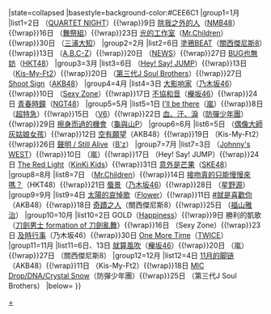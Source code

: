 {{Navbox
|bodyclass=hlist
|name=Oricon單曲週榜冠軍 (2017年)
|title=[[Oricon公信榜|Oricon]][[2017年Oricon單曲週榜冠軍作品列表|單曲週榜冠軍作品及獲得者]]{{#if:{{{1|}}}|（{{{1|}}}）|}}
|state=<includeonly>collapsed</includeonly>
|basestyle=background-color:#CEE6C1
|group1=1月
|list1={{Nowrap begin}}2日 {{link-ja|God's S.T.A.R.|God's S.T.A.R.}}（[[歌之王子殿下|QUARTET NIGHT]]）{{!wrap}}9日 [[除我之外的人]]（[[NMB48]]）{{!wrap}}16日 {{link-ja|路標 (舞祭組單曲)|道しるべ (舞祭組の曲)|路標}}（[[舞祭組]]）{{!wrap}}23日 [[光的工作室]]（[[Mr.Children]]）{{!wrap}}30日 {{link-ja|EXCITE (三浦大知單曲)|EXCITE (曲)|EXCITE}}（[[三浦大知]]）{{Nowrap end}}
|group2=2月
|list2={{Nowrap begin}}6日 [[塗鴉BEAT]]（[[關西傑尼斯8]]）{{!wrap}}13日 {{link-ja|Reboot!!!|Reboot!!!}}（[[A.B.C-Z]]）{{!wrap}}20日 {{link-ja|EMMA|EMMA (NEWSの曲)}}（[[NEWS]]）{{!wrap}}27日 [[BUG也無妨]]（[[HKT48]]） {{Nowrap end}}
|group3=3月
|list3={{Nowrap begin}}6日 {{Link-ja|OVER THE TOP|OVER THE TOP}}（[[Hey! Say! JUMP]]）{{!wrap}}13日 {{Link-ja|INTER|INTER (Kis-My-Ft2のシングル)}}（[[Kis-My-Ft2]]）{{!wrap}}20日 {{link-ja|HAPPY (第三代J Soul Brothers單曲)|HAPPY (三代目J Soul Brothers from EXILE TRIBEの曲)|HAPPY}}（[[J Soul Brothers|第三代J Soul Brothers]]）{{!wrap}}27日 [[Shoot Sign]]（[[AKB48]]）{{Nowrap end}}
|group4=4月
|list4={{Nowrap begin}}3日 [[大影响家]]（[[乃木坂46]]）{{!wrap}}10日 {{link-ja|ROCK THA TOWN|ROCK THA TOWN}}（[[Sexy Zone]]）{{!wrap}}17日 [[不協和音]]（[[櫸坂46]]）{{!wrap}}24日 [[青春時鐘]]（[[NGT48]]）{{Nowrap end}}
|group5=5月
|list5={{Nowrap begin}}1日 [[I'll be there (嵐)|I'll be there]]（[[嵐]]）{{!wrap}}8日 {{link-ja|超Never Give Up DANCE|超ネバギバDANCE}}（[[超特急 (音樂團體)|超特急]]）{{!wrap}}15日 {{link-ja|COLORS / 太陽與月亮的孩子們|COLORS/太陽と月のこどもたち}}（[[V6 (偶像團體)|V6]]）{{!wrap}}22日 [[血、汗、淚]]（[[防彈少年團]]）{{!wrap}}29日 [[擦身而過的機會]]（[[龜與山P]]）{{Nowrap end}}
|group6=6月
|list6={{Nowrap begin}}5日 {{link-ja|THE IDOLM @ STER CINDERELLA GIRLS LITTLE STARS! 只有一首歌|THE IDOLM@STER CINDERELLA GIRLS LITTLE STARS!}}（[[偶像大師 灰姑娘女孩]]）{{!wrap}}12日 [[空有願望]]（AKB48）{{!wrap}}19日 {{link-ja|PICK IT UP|PICK IT UP}}（Kis-My-Ft2）{{!wrap}}26日 [[聲明/Still Alive|聲明 / Still Alive]]（[[B'z]]）{{Nowrap end}}
|group7=7月
|list7={{Nowrap begin}}3日 {{link-ja|大阪☆愛・EYE・哀 / Ya! Hot! Hot!|おーさか☆愛・EYE・哀/Ya! Hot! Hot!}}（[[Johnny's WEST]]）{{!wrap}}10日 {{link-ja|聯繫 (嵐單曲)|つなぐ|聯繫}}（嵐）{{!wrap}}17日 {{link-ja|Precious Girl/Are You There?|Precious Girl/Are You There?}}（Hey! Say! JUMP）{{!wrap}}24日 [[The Red Light]]（[[KinKi Kids]]）{{!wrap}}31日 [[意外是芒果]]（[[SKE48]]）{{Nowrap end}}
|group8=8月
|list8={{Nowrap begin}}7日 {{link-ja|himawari (Mr.Children)|himawari (Mr.Childrenの曲)|himawari}}（[[Mr.Children]]）{{!wrap}}14日 [[接吻真的只能慢慢來嗎？]]（HKT48）{{!wrap}}21日 [[蜃景 (單曲)|蜃景]]（[[乃木坂46]]）{{!wrap}}28日 {{link-ja|Family Song|Family Song}}（[[星野源]]）{{Nowrap end}}
|group9=9月
|list9={{Nowrap begin}}4日 [[太陽的哀悼歌]]（[[Flower (組合)|Flower]]）{{!wrap}}11日 [[＃就是喜歡你|#就是喜歡你]]（AKB48）{{!wrap}}18日 [[奇蹟之人]]（關西傑尼斯8）{{!wrap}}25日 {{link-ja|聖域 (單曲)|聖域 (曲)|聖域}}（[[福山雅治]]）{{Nowrap end}}
|group10=10月
|list10={{Nowrap begin}}2日 GOLD（[[Happiness (組合)|Happiness]]）{{!wrap}}9日 勝利的凱歌（[[刀劍亂舞|刀劍男士 formation of 刀劍亂舞]]）{{!wrap}}16日 {{link-ja|Gyutto|ぎゅっと}}（Sexy Zone）{{!wrap}}23日 [[及時行事]]（乃木坂46）{{!wrap}}30日 [[One More Time (Twice歌曲)|One More Time]]（[[TWICE]]）{{Nowrap end}}
|group11=11月
|list11={{Nowrap begin}}6日、13日 [[就算風吹]]（[[櫸坂46]]）{{!wrap}}20日 {{link-ja|Doors～勇氣的軌跡～|Doors ～勇気の軌跡～}}（嵐）{{!wrap}}27日 {{link-ja|請回答|応答セヨ}}（關西傑尼斯8）{{Nowrap end}}
|group12=12月
|list12={{Nowrap begin}}4日 [[11月的脚链]]（AKB48）{{!wrap}}11日 {{link-ja|紅色水果|赤い果実}}（Kis-My-Ft2）{{!wrap}}18日 [[MIC Drop/DNA/Crystal Snow]]（防彈少年團）{{!wrap}}25日 {{link-ja|J.S.B. HAPPINESS|J.S.B. HAPPINESS}}（第三代J Soul Brothers）{{Nowrap end}}
|below={{Oricon單曲週榜冠軍/年份別模板}}
}}
[[Category:2017年Oricon單曲週榜冠軍作品|+]]
